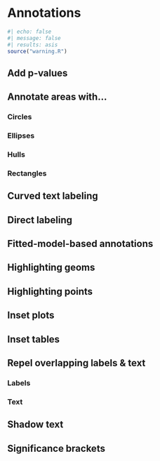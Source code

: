# Annotations {#sec-annotations}

```r
#| echo: false
#| message: false
#| results: asis
source("warning.R")
```

## Add p-values {#sec-add-p-values}

## Annotate areas with… {#sec-annotate-areas-with}

### Circles {#sec-circles}

### Ellipses {#sec-ellipses}

### Hulls {#sec-hulls}

### Rectangles {#sec-rectangles}

## Curved text labeling {#sec-curved-text-labeling}

## Direct labeling {#sec-direct-labeling}

## Fitted-model-based annotations {#sec-fitted-model-based-annotations}

## Highlighting geoms {#sec-highlighting-geoms}

## Highlighting points {#sec-highlighting-points}

## Inset plots {#sec-inset-plots}

## Inset tables {#sec-inset-tables}

## Repel overlapping labels & text {#sec-repel-overlapping-labels-and-text}

### Labels {#sec-repel-labels}

### Text {#sec-repel-text}

## Shadow text {#sec-shadow-text}

## Significance brackets {#sec-significance-brackets}